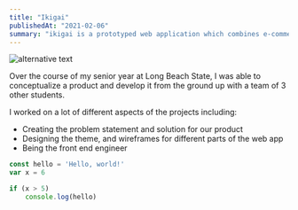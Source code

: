 ```yaml
---
title: "Ikigai"
publishedAt: "2021-02-06"
summary: "ikigai is a prototyped web application which combines e-commerce and sustainability."
---
```


![alternative text](https://raw.githubusercontent.com/vector-y/mdx-portfolio/main/public/ikigai.png)

Over the course of my senior year at Long Beach State, I was able to conceptualize
a product and develop it from the ground up with a team of 3 other students.

I worked on a lot of different aspects of the projects including:

- Creating the problem statement and solution for our product
- Designing the theme, and wireframes for different parts of the web app
- Being the front end engineer

```javascript:hello.js
const hello = 'Hello, world!'
var x = 6

if (x > 5)
    console.log(hello)
```
